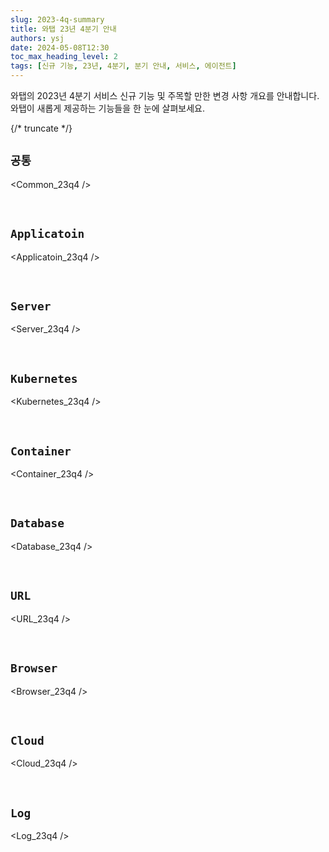 ```yaml
---
slug: 2023-4q-summary
title: 와탭 23년 4분기 안내
authors: ysj
date: 2024-05-08T12:30
toc_max_heading_level: 2
tags: [신규 기능, 23년, 4분기, 분기 안내, 서비스, 에이전트]
---
```


와탭의 2023년 4분기 서비스 신규 기능 및 주목할 만한 변경 사항 개요를 안내합니다. 와탭이 새롭게 제공하는 기능들을 한 눈에 살펴보세요.

{/* truncate */}

## `공통`

<div class='indentTab'>


<Common_23q4 />

</div><br/>

## `Applicatoin`

<div class='indentTab'>


<Applicatoin_23q4 />

</div><br/>

## `Server`

<div class='indentTab'>


<Server_23q4 />

</div><br/>

## `Kubernetes`

<div class='indentTab'>


<Kubernetes_23q4 />

</div><br/>

## `Container`

<div class='indentTab'>


<Container_23q4 />

</div><br/>


## `Database`

<div class='indentTab'>


<Database_23q4 />

</div><br/>

## `URL`

<div class='indentTab'>


<URL_23q4 />

</div><br/>

## `Browser`

<div class='indentTab'>


<Browser_23q4 />

</div><br/>

## `Cloud`

<div class='indentTab'>


<Cloud_23q4 />

</div><br/>

## `Log`

<div class='indentTab'>


<Log_23q4 />

</div><br/>

